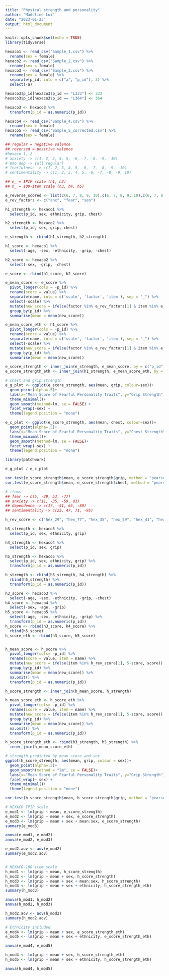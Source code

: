 ```yaml
---
title: "Physical strength and personality"
author: "Madeline Lui"
date: "2023-01-23"
output: html_document
---
```


```r
knitr::opts_chunk$set(echo = TRUE)
library(tidyverse)
```

```r
hexaco1 <- read_csv("Sample_1.csv") %>%
  rename(sex = female)
hexaco2 <- read_csv("Sample_2.csv") %>%
  rename(sex = female)
hexaco3 <- read_csv("Sample_3.csv") %>%
  rename(sex = female) %>%
  separate(p_id, into = c("a", "p_id"), 3) %>%
  select(-a)

hexaco3$p_id[hexaco3$p_id == "L333"] <- 333
hexaco3$p_id[hexaco3$p_id == "L364"] <- 364

hexaco3 <- hexaco3 %>%
  transform(p_id = as.numeric(p_id))

hexaco4 <- read_csv("Sample_4.csv") %>%
  rename(sex = female)
hexaco5 <- read_csv("Sample_5_corrected.csv") %>%
  rename(sex = female)
```

```r
## regular = negative valence
## reversed = positive valence
#hexaco 1, 2
# anxiety -> c(1, 2, 3, 4, 5, -6, -7, -8, -9, -10)
# emo dep -> {all regular}
# fearfulness -> c(1, 2, 3, 4, 5, -6, -7, -8, -9, -10)
# sentimentality -> c(1, 2, 3, 4, 5, -6, -7, -8, -9, 10)

## e_ = IPIP scale (h1, h2)
## h_ = 100-item scale (h3, h4, h5)

e_reverse_scored <- list(c(6, 7, 8, 9, 10),c(6, 7, 8, 9, 10),c(6, 7, 8, 9, 10))
e_rev_factors <- c("anx", "fear", "sen")

h1_strength <- hexaco1 %>%
  select(p_id, sex, ethnicity, grip, chest)

h2_strength <- hexaco2 %>%
  select(p_id, sex, grip, chest)

e_strength <- rbind(h1_strength, h2_strength)

h1_score <- hexaco1 %>%
  select(-age, -sex, -ethnicity, -grip, -chest)

h2_score <- hexaco2 %>%
  select(-sex, -grip, -chest)

e_score <- rbind(h1_score, h2_score)

e_mean_score <- e_score %>%
  pivot_longer(cols = -p_id) %>%
  rename(score = value) %>%
  separate(name, into = c('scale', 'factor', 'item'), sep = "_") %>%
  select(-scale) %>%
  mutate(new_score = ifelse(factor %in% e_rev_factors[1] & item %in% e_reverse_scored[[1]], 7-score, score)) %>%
  group_by(p_id) %>%
  summarise(mean = mean(new_score))

e_mean_score_eth <- h1_score %>%
  pivot_longer(cols = -p_id) %>%
  rename(score = value) %>%
  separate(name, into = c('scale', 'factor', 'item'), sep = "_") %>%
  select(-scale) %>%
  mutate(new_score = ifelse(factor %in% e_rev_factors[1] & item %in% e_reverse_scored[[1]], 7-score, score)) %>%
  group_by(p_id) %>%
  summarise(mean = mean(new_score))

e_score_strength <- inner_join(e_strength, e_mean_score, by = c("p_id")) %>% na.omit()
e_score_strength_eth <- inner_join(h1_strength, e_mean_score_eth, by = c("p_id")) %>% na.omit()

# chest and grip strength
e_g_plot <- ggplot(e_score_strength, aes(mean, grip, colour=sex))+
  geom_point(alpha=.5)+
  labs(x="Mean Score of Fearful Personality Traits", y="Grip Strength")+
  theme_minimal()+
  geom_smooth(method=lm, se = FALSE) +
  facet_wrap(~sex) +
  theme(legend.position = "none")

e_c_plot <- ggplot(e_score_strength, aes(mean, chest, colour=sex))+
  geom_point(alpha=.5)+
  labs(x="Mean Score of Fearful Personality Traits", y="Chest Strength")+
  theme_minimal()+
  geom_smooth(method=lm, se = FALSE)+
  facet_wrap(~sex) +
  theme(legend.position = "none")

library(patchwork)

e_g_plot / e_c_plot

cor.test(e_score_strength$mean, e_score_strength$grip, method = "pearson", alternative = "two.sided")
cor.test(e_score_strength$mean, e_score_strength$chest, method = "pearson", alternative = "two.sided")

```
```r
# items
## fear -> c(5, -29, 53, -77)
## anxiety -> c(11, -35, -59, 83)
## dependence -> c(17, -41, 65, -89)
## sentimentality -> c(23, 47, 71, -95)

h_rev_score <- c("hex_29", "hex_77", "hex_35", "hex_59", "hex_41", "hex_89", "hex_95")

h3_strength <- hexaco3 %>%
  select(p_id, sex, ethnicity, grip)

h4_strength <- hexaco4 %>%
  select(p_id, sex, grip)

h5_strength <- hexaco5 %>%
  select(p_id, sex, ethnicity, grip) %>%
  transform(p_id = as.numeric(p_id))

h_strength <- rbind(h3_strength, h4_strength) %>%
  rbind(h5_strength) %>%
  transform(p_id = as.numeric(p_id))

h3_score <- hexaco3 %>%
  select(-age, -sex, -ethnicity, -grip, -chest)
h4_score <- hexaco4 %>%
  select(-sex, -age, -grip)
h5_score <- hexaco5 %>%
  select(-age, -sex, -ethnicity, -grip) %>%
  transform(p_id = as.numeric(p_id))
h_score <- rbind(h3_score, h4_score) %>%
  rbind(h5_score)
h_score_eth <- rbind(h3_score, h5_score)


h_mean_score <- h_score %>%
  pivot_longer(cols= -p_id) %>%
  rename(score = value, item = name) %>%
  mutate(new_score = ifelse(item %in% h_rev_score[1], 5-score, score)) %>%
  group_by(p_id) %>%
  summarise(mean = mean(new_score)) %>%
  na.omit() %>%
  transform(p_id = as.numeric(p_id))

h_score_strength <- inner_join(h_mean_score, h_strength)

h_mean_score_eth <- h_score_eth %>%
  pivot_longer(cols= -p_id) %>%
  rename(score = value, item = name) %>%
  mutate(new_score = ifelse(item %in% h_rev_score[1], 5-score, score)) %>%
  group_by(p_id) %>%
  summarise(mean = mean(new_score)) %>%
  na.omit() %>%
  transform(p_id = as.numeric(p_id))

h_score_strength_eth <- rbind(h3_strength, h5_strength) %>%
  inner_join(h_mean_score_eth)

# strength predicted by mean score and sex
ggplot(h_score_strength, aes(mean, grip, colour = sex))+
  geom_point(alpha=.5)+
  geom_smooth(method = "lm", se = FALSE)+
  labs(x="Mean Score of Fearful Personality Traits", y="Grip Strength")+
  facet_wrap(~ sex) +
  theme_minimal()+
  theme(legend.position = "none")

cor.test(h_score_strength$mean, h_score_strength$grip, method = "pearson", alternative = "two.sided")

```

```r
# HEXACO IPIP scale
e_mod1 <- lm(grip ~ mean, e_score_strength)
e_mod2 <- lm(grip ~ mean + sex, e_score_strength)
e_mod3 <- lm(grip ~ mean + sex + mean:sex, e_score_strength)
summary(e_mod3)

anova(e_mod1, e_mod2)
anova(e_mod2, e_mod3)

e_mod2.aov <- aov(e_mod2)
summary(e_mod2.aov)


# HEXACO-100 item scale
h_mod1 <- lm(grip ~ mean, h_score_strength)
h_mod2 <- lm(grip ~ mean + sex, h_score_strength)
h_mod3 <- lm(grip ~ mean + sex + mean:sex, h_score_strength)
h_mod4 <- lm(grip ~ mean + sex + ethnicity, h_score_strength_eth)
summary(h_mod3)

anova(h_mod1, h_mod2)
anova(h_mod2, h_mod3)

h_mod2.aov <- aov(h_mod2)
summary(h_mod2.aov)

# Ethnicity included
e_mod4 <- lm(grip ~ mean + sex, e_score_strength_eth)
e_mod5 <- lm(grip ~ mean + sex + ethnicity, e_score_strength_eth)

anova(e_mod4, e_mod5)

h_mod4 <- lm(grip ~ mean + sex, h_score_strength_eth)
h_mod5 <- lm(grip ~ mean + sex + ethnicity, h_score_strength_eth)

anova(h_mod4, h_mod5)
```